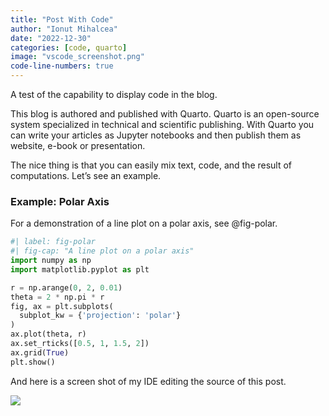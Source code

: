 ```yaml
---
title: "Post With Code"
author: "Ionut Mihalcea"
date: "2022-12-30"
categories: [code, quarto]
image: "vscode_screenshot.png"
code-line-numbers: true
---
```


A test of the capability to display code in the blog. 

This blog is authored and published with Quarto. Quarto is an open-source system specialized in technical and scientific publishing. With Quarto you can write your articles as Jupyter notebooks and then publish them as website, e-book or presentation.

The nice thing is that you can easily mix text, code, and the result of computations. Let's see an example.

### Example: Polar Axis
For a demonstration of a line plot on a polar axis, see @fig-polar.

```python
#| label: fig-polar
#| fig-cap: "A line plot on a polar axis"
import numpy as np
import matplotlib.pyplot as plt

r = np.arange(0, 2, 0.01)
theta = 2 * np.pi * r
fig, ax = plt.subplots(
  subplot_kw = {'projection': 'polar'} 
)
ax.plot(theta, r)
ax.set_rticks([0.5, 1, 1.5, 2])
ax.grid(True)
plt.show()
```


And here is a screen shot of my IDE editing the source of this post.

![](vscode_screenshot.png)